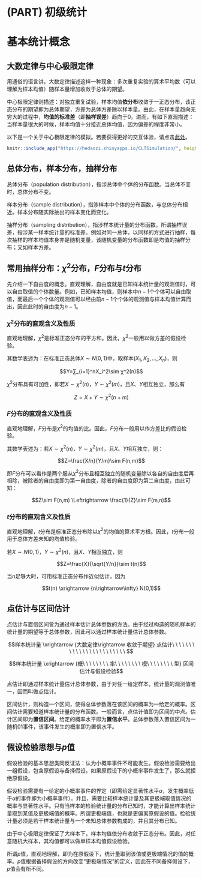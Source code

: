 # (PART) 初级统计 {-}

# 基本统计概念 {#BasicConcept}

## 大数定律与中心极限定律 {#CentralLimitTheorem}

用通俗的语言讲，大数定律描述这样一种现象：多次重复实验的算术平均数（可以理解为样本均值）随样本量增加收敛于总体的期望。

中心极限定律则描述：对独立重复试验，样本均值**依分布**收敛于一正态分布，该正态分布的期望即为总体期望，方差为总体方差除以样本量。由此，在样本量趋向无穷大的过程中，**均值的标准差**（即**抽样误差**）趋向于0。进而，有如下直观描述：当样本量很大的时候，样本均值十分接近总体均值，因为偏差的程度非常小。

以下是一个关于中心极限定律的模拟。若要获得更好的交互体验，请点击[此处](https://ekolof.shinyapps.io/cit_simulation)。

```r
knitr::include_app("https://hedaozi.shinyapps.io/CLTSimulation/", height = 900)
```


## 总体分布，样本分布，抽样分布 {#DistributionOfPopulationSampleSampling}

总体分布（population distribution），指涉总体中个体的分布函数。当总体不变时，总体分布不变。

样本分布（sample distribution），指涉样本中个体的分布函数，与总体分布相近。样本分布随实际抽出的样本变化而变化。

抽样分布（sampling distribution），指涉样本统计量的分布函数。所谓抽样误差，指涉某一样本统计量的标准差。例如对同一总体，以同样的方式进行抽样，每次抽样的样本均值本身亦是随机变量，该随机变量的分布函数即是均值的抽样分布；又如样本方差。

## 常用抽样分布：$\chi^2$分布，$F$分布与$t$分布 {#CommonSamplingDistribution}

先介绍一下自由度的概念。直观理解，自由度就是已知样本统计量的观测值时，可以自由取值的个体数量。例如，已知样本均值，则样本中$n-1$个个体可以自由取值，而最后一个个体的观测值可以经由前$n-1$个个体的观测值与样本均值计算而出，因此此时的自由度为$n-1$。

### $\chi^2$分布的直观含义及性质 {#ChiSquareDistribution}

直观地理解，$\chi^2$是标准正态分布的平方和。因此，$\chi^2$一般用以做方差的假设检验。

其数学表述为：在标准正态总体$X\sim N(0,1)$中，取样本$(X_1,X_2,…,X_n)$，则

$$Y=∑_{i=1}^nX_i^2\sim χ^2(n)$$

$\chi^2$分布具有可加性，即若$X\sim \chi^2(n)$，$Y\sim \chi^2 (m)$，且$X$、$Y$相互独立，那么有

$$Z=X+Y\sim \chi^2(n+m)$$

### $F$分布的直观含义及性质 {#FDistribution}

直观地理解，$F$分布是$\chi^2$的均值的比。因此，$F$分布一般用以作方差比的假设检验。

其数学表述为：若$X\sim \chi^2(n)$，$Y\sim \chi^2 (m)$，且$X$、$Y$相互独立，则：

$$Z=\frac{X/n}{Y/m}\sim F(n,m)$$

即$F$分布可以看作是两个服从$\chi^2$分布且相互独立的随机变量除以各自的自由度后再相除，被除者的自由度即为第一自由度，除者的自由度即为第二自由度，由此可知：

$$Z\sim F(n,m) \Leftrightarrow \frac{1}{Z}\sim F(m,n)$$

###  $t$分布的直观含义及性质 {#TDistribution}

直观地理解，$t$分布是标准正态分布除以$\chi^2$的均值的算术平方根。因此，$t$分布一般用于总体方差未知的均值检验。

若$X\sim N(0,1)$，$Y\sim \chi^2(n)$，且$X$、$Y$相互独立，则

$$Z=\frac{X}{\sqrt{Y/n}}\sim t(n)$$

当$n$足够大时，可用标准正态分布作近似估计，因为

$$t(n) \xrightarrow {n\rightarrow\infty} N(0,1)$$

## 点估计与区间估计 {#PointAndIntervalEstimation}

点估计与置信区间皆为通过样本估计总体参数的方法。由于经过构造的随机样本的统计量的期望等于总体参数，因此可以通过样本统计量估计总体参数。

$$样本统计量 \xrightarrow {大数定律\rightarrow 收敛于期望} 点估计\ \ \ \ \ \ \ \ \ \ \ \ \ \ \ \ \ \ \ \ \ \ \ \ $$

$$样本统计量 \xrightarrow {概\ \ \ \ \ \ \ \ 率\ \ \ \ \ \ \ \ 模\ \ \ \ \ \ \ \ 型} 区间估计与假设检验$$

点估计即通过样本统计量估计总体参数，由于对任一给定样本，统计量的观测值唯一，因而叫做点估计。

区间估计，则构造一个区间，使得总体参数落在该区间的概率为一给定的概率。区间估计需要知道样本统计量的分布函数。一般而言，点估计值即为区间的中点。估计区间即为**置信区间**。给定的概率水平即为**置信水平**。总体参数落入置信区间为一随机01事件，该事件发生的概率即为置信水平。

## 假设检验思想与$p$值 {#HypothesisTestingAndPValue}

假设检验的基本思想类同反证法：认为小概率事件不可能发生。假设检验需要给出一组假设，包含原假设与备择假设。如果原假设下的小概率事件发生了，那么就拒绝原假设。

假设检验需要有一给定的小概率事件的界定（即需给定显著性水平$\alpha$，发生概率低于$\alpha$的事件即为小概率事件）。并且，需要比较样本统计量及其更极端取值情况的概率与显著性水平。只有当样本的检验统计量的分布已知时，才能计算出样本统计量取到某值及更极端值的概率。所谓更极端值，也就是更偏离原假设的值。检验统计量必须是若干样本统计量与一个未知总体参数构成的，并且其分布已知。

由于中心极限定律保证了大样本下，样本均值依分布收敛于正态分布。因此，对任意随机大样本，其均值都可以做单样本均值假设检验。

所谓$p$值，直观地理解，即为在原假设下，统计量取到该值或更极端情况的值的概率。$p$值根据备择假设的方向改变“更极端情况”的定义，因此在不同备择假设下，$p$值会有所不同。
